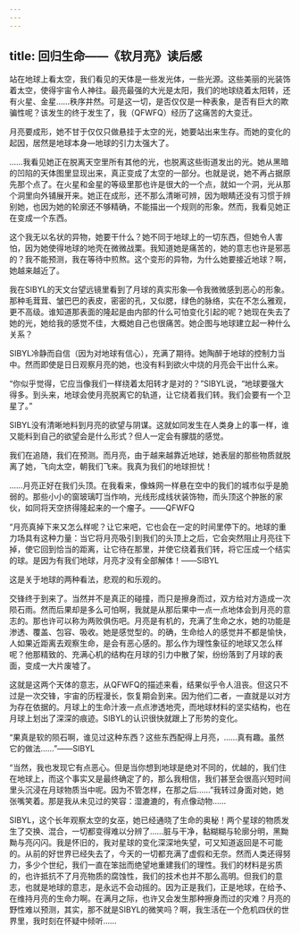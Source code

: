 ```yaml
---
---
---
```

title: 回归生命——《软月亮》读后感
---




站在地球上看太空，我们看见的天体是一些发光体，一些光源。这些美丽的光装饰着太空，使得宇宙令人神往。最亮最强的大光是太阳，我们的地球绕着太阳转，还有火星、金星……秩序井然。可是这一切，是否仅仅是一种表象，是否有巨大的欺骗性呢？该发生的终于发生了，我（QFWFQ）经历了这痛苦的大变迁。

月亮要成形，她不甘于仅仅只做悬挂于太空的光，她要站出来生存。而她的变化的起因，居然是地球本身—地球的引力太强大了。

……我看见她正在脱离天空里所有其他的光，也脱离这些街道发出的光。她从黑暗的凹陷的天体图里显现出来，真正变成了太空的一部分。也就是说，她不再占据原先那个点了。在火星和金星的等级里那也许是很大的一个点，就如一个洞，光从那个洞里向外铺展开来。她正在成形，还不那么清晰可辨，因为眼睛还没有习惯于辨别她，也因为她的轮廓还不够精确，不能描出一个规则的形象。然而，我看见她正在变成一个东西。

这个我无以名状的异物，她要干什么？她不同于地球上的一切东西，但她令人害怕，因为她使得地球的地壳在微微战栗。我知道她是痛苦的，她的意志也许是邪恶的？我不能预测，我在等待中煎熬。这个变形的异物，为什么她要接近地球？啊，她越来越近了。

我在SIBYL的天文台望远镜里看到了月球的真实形象—令我微微感到恶心的形象。那种毛茸茸、皱巴巴的表皮，密密的孔，又似腮，绿色的脉络，实在不怎么雅观，更不高级。谁知道那表面的隆起是由内部的什么可怕变化引起的呢？她现在失去了她的光，她给我的感觉不佳，大概她自己也很痛苦。她企图与地球建立起一种什么关系？

SIBYL冷静而自信（因为对地球有信心），充满了期待。她陶醉于地球的控制力当中。然而即使是日日观察月亮的她，也没有料到欲火中烧的月亮会干出什么来。

“你似乎觉得，它应当像我们一样绕着太阳转才是对的？”SIBYL说，“地球要强大得多。到头来，地球会使月亮脱离它的轨道，让它绕着我们转。我们会要有一个卫星了。”

SIBYL没有清晰地料到月亮的欲望与阴谋。这就如同发生在人类身上的事一样，谁又能料到自己的欲望会是什么形式？但人一定会有朦胧的感觉。

我们在追随，我们在预测。而月亮，由于越来越靠近地球，她表层的那些物质就脱离了她，飞向太空，朝我们飞来。我真为我们的地球担忧！

……月亮正好在我们头顶。在我看来，像蛛网一样悬在空中的我们的城市似乎是脆弱的。那些小小的窗玻璃叮当作响，光线形成线状装饰物，而头顶这个肿胀的家伙，如同将天空挤得隆起来的一个瘤子。——QFWFQ

“月亮真掉下来又怎么样呢？让它来吧，它也会在一定的时间里停下的。地球的重力场具有这种力量：当它将月亮吸引到我们的头顶上之后，它会突然阻止月亮往下掉，使它回到恰当的距离，让它待在那里，并使它绕着我们转，将它压成一个结实的球。是因为有我们地球，月亮才没有全部解体！——SIBYL

这是关于地球的两种看法，悲观的和乐观的。

交锋终于到来了。当然并不是真正的碰撞，而只是擦身而过，双方给对方造成一次陨石雨。然而后果却是多么可怕啊，我就是从那后果中一点一点地体会到月亮的意志的。那也许可以称为两败俱伤吧。月亮是有机的，充满了生命之水，她的功能是渗透、覆盖、包容、吸收。她是感觉型的。的确，生命给人的感觉并不都是愉快，人如果近距离去观察生命，是会有恶心感的。那么作为理性象征的地球又怎么样呢？他那精致的、充满心机的结构在月球的引力中散了架，纷纷落到了月球的表面，变成一大片废墟了。

这就是这两个天体的意志，从QFWFQ的描述来看，结果似乎令人沮丧。但这只不过是一次交锋，宇宙的历程漫长，恢复期会到来。因为他们二者，一直就是以对方为存在依据的。月球上的生命汁液一点点渗透地壳，而地球材料的坚实结构，也在月球上划出了深深的痕迹。SIBYL的认识很快就跟上了形势的变化。

“果真是软的陨石啊，谁见过这种东西？这些东西配得上月亮，……真有趣。虽然它的做法……”——SIBYL

“当然，我也发现它有点恶心。但是当你想到地球是绝对不同的，优越的，我们住在地球上，而这个事实又是最终确定了的，那么我相信，我们甚至会很高兴短时间里头沉浸在月球物质当中呢。因为不管怎样，在那之后……”我转过身面对她，她张嘴笑着。那是我从未见过的笑容：湿漉漉的，有点像动物……

SIBYL，这个长年观察太空的女巫，她已经通晓了生命的奥秘！两个星球的物质发生了交换、混合，一切都变得难以分辨了……脏与干净，黏糊糊与轮廓分明，黑黝黝与亮闪闪。我是怀旧的，我对星球的变化深深地失望，可又知道返回是不可能的。从前的好世界已经失去了，今天的一切都充满了虚假和无奈。然而人类还得努力，多少个世纪，我们一直在笨拙而绝望地重建我们的理性。我们的材料是劣质的，也许抵抗不了月亮物质的腐蚀性，我们的技术也并不那么高明。但我们的意志，也就是地球的意志，是永远不会动摇的。因为正是我们，正是地球，在给予、在维持月亮的生命力啊。在满月之际，也许又会发生那种擦身而过的灾难？月亮的野性难以预测，其实，那不就是SIBYL的微笑吗？啊，我生活在一个危机四伏的世界里，我时刻在怀疑中倾听……
